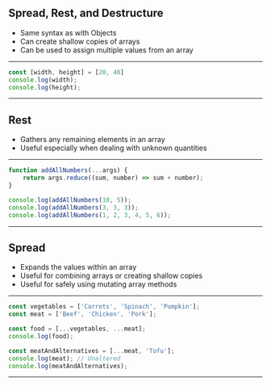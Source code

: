 
## Spread, Rest, and Destructure

* Same syntax as with Objects
* Can create shallow copies of arrays
* Can be used to assign multiple values from an array

---


```javascript Destructuring assignment
const [width, height] = [20, 40]
console.log(width);
console.log(height);
```

---

## Rest

* Gathers any remaining elements in an array
* Useful especially when dealing with unknown quantities

---


```javascript Array Rest and Function Arguments
function addAllNumbers(...args) {
    return args.reduce((sum, number) => sum + number);
}

console.log(addAllNumbers(10, 5));
console.log(addAllNumbers(3, 3, 3));
console.log(addAllNumbers(1, 2, 3, 4, 5, 6));
```

---

## Spread

* Expands the values within an array
* Useful for combining arrays or creating shallow copies
* Useful for safely using mutating array methods

---


```javascript Array Spread
const vegetables = ['Carrots', 'Spinach', 'Pumpkin'];
const meat = ['Beef', 'Chicken', 'Pork'];

const food = [...vegetables, ...meat];
console.log(food);

const meatAndAlternatives = [...meat, 'Tofu'];
console.log(meat); // Unaltered
console.log(meatAndAlternatives);
```

---

